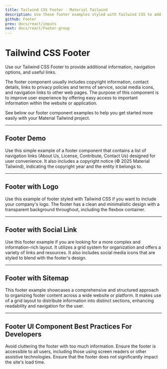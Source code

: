 ```yaml
---
title: Tailwind CSS Footer - Material Tailwind
description: Use these footer examples styled with Tailwind CSS to add useful links, additional information, navigation options, and social media icons to your website.
github: Footer
prev: docs/react/inputs
next: docs/react/Footer-group
---
```


# Tailwind CSS Footer

Use our Tailwind CSS Footer to provide additional information, navigation options, and useful links.

The footer component usually includes copyright information, contact details, links to privacy policies and terms of service, social media icons, and navigation links to other web pages. The purpose of this component is to improve user experience by offering easy access to important information within the website or application.

See below our footer component examples to help you get started more easily with your Material Tailwind project.


---

## Footer Demo

Use this simple example of a footer component that contains a list of navigation links (About Us, License, Contribute, Contact Us) designed for user convenience. It also includes a copyright notice (© 2025 Material Tailwind), indicating the copyright year and the entity it belongs to.

<PreviewWithCode relativePath="footer/footer-demo.tsx" language="html" />

---

## Footer with Logo

Use this example of footer styled with Tailwind CSS if you want to include your company's logo. The footer has a clean and minimalistic design with a transparent background throughout, including the flexbox container.


<PreviewWithCode relativePath="footer/footer-with-logo.tsx" language="html" />

---

## Footer with Social Link

Use this footer example if you are looking for a more complex and information-rich layout. It utilizes a grid system for organization and offers a variety of links and resources. It also includes social media icons that are styled to blend with the footer's design.

<PreviewWithCode relativePath="footer/footer-with-social-link.tsx" language="html" />

---

## Footer with Sitemap

This footer example showcases a comprehensive and structured approach to organizing footer content across a wide website or platform. It makes use of a grid layout to distribute information into distinct sections, enhancing readability and navigation for the user.

<PreviewWithCode relativePath="footer/footer-with-sitemap.tsx" language="html" />

---

## Footer UI Component Best Practices For Developers

Avoid cluttering the footer with too much information.
Ensure the footer is accessible to all users, including those using screen readers or other assistive technologies.
Ensure that the footer does not significantly impact the site's load time.